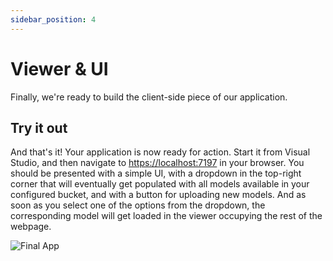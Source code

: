 ```yaml
---
sidebar_position: 4
---
```


# Viewer & UI


Finally, we're ready to build the client-side piece of our application.

<ViewerPartial assetsFolder="wwwroot" />

## Try it out

And that's it! Your application is now ready for action. Start it from Visual Studio, and then navigate
to [https://localhost:7197](https://localhost:7197) in your browser. You should be presented with a simple UI,
with a dropdown in the top-right corner that will eventually get populated with all models available in your
configured bucket, and with a button for uploading new models. And as soon as you select one of the options
from the dropdown, the corresponding model will get loaded in the viewer occupying the rest of the webpage.

![Final App](./final-app.png)
